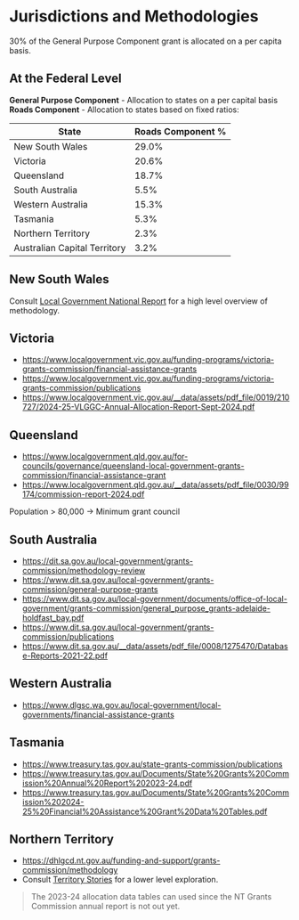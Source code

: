 # Jurisdictions and Methodologies

30% of the General Purpose Component grant is allocated on a per capita basis.

## At the Federal Level

**General Purpose Component** - Allocation to states on a per capital basis
**Roads Component** - Allocation to states based on fixed ratios: 

| State | Roads Component %|
|-------|------------------|
| New South Wales | 29.0% |
| Victoria | 20.6% |
| Queensland | 18.7% |
| South Australia | 5.5% |
| Western Australia | 15.3% |
| Tasmania | 5.3% |
| Northern Territory | 2.3% |
| Australian Capital Territory | 3.2% |

## New South Wales

Consult [Local Government National Report](https://www.infrastructure.gov.au/territories-regions-cities/local-government/publications/national-reports) for a high level overview of methodology. 



## Victoria

- [https://www.localgovernment.vic.gov.au/funding-programs/victoria-grants-commission/financial-assistance-grants](https://www.localgovernment.vic.gov.au/funding-programs/victoria-grants-commission/financial-assistance-grants)
- [https://www.localgovernment.vic.gov.au/funding-programs/victoria-grants-commission/publications](https://www.localgovernment.vic.gov.au/funding-programs/victoria-grants-commission/publications)
- [https://www.localgovernment.vic.gov.au/__data/assets/pdf_file/0019/210727/2024-25-VLGGC-Annual-Allocation-Report-Sept-2024.pdf](https://www.localgovernment.vic.gov.au/__data/assets/pdf_file/0019/210727/2024-25-VLGGC-Annual-Allocation-Report-Sept-2024.pdf)

## Queensland

- [https://www.localgovernment.qld.gov.au/for-councils/governance/queensland-local-government-grants-commission/financial-assistance-grant](https://www.localgovernment.qld.gov.au/for-councils/governance/queensland-local-government-grants-commission/financial-assistance-grant)
- [https://www.localgovernment.qld.gov.au/__data/assets/pdf_file/0030/99174/commission-report-2024.pdf](https://www.localgovernment.qld.gov.au/__data/assets/pdf_file/0030/99174/commission-report-2024.pdf)

Population > 80,000 $\rightarrow$ Minimum grant council

## South Australia

- [https://dit.sa.gov.au/local-government/grants-commission/methodology-review](https://dit.sa.gov.au/local-government/grants-commission/methodology-review)
- [https://www.dit.sa.gov.au/local-government/grants-commission/general-purpose-grants](https://dit.sa.gov.au/local-government/grants-commission/methodology-review)
- [https://www.dit.sa.gov.au/local-government/documents/office-of-local-government/grants-commission/general_purpose_grants-adelaide-holdfast_bay.pdf](https://dit.sa.gov.au/local-government/grants-commission/methodology-review)
- [https://www.dit.sa.gov.au/local-government/grants-commission/publications](https://dit.sa.gov.au/local-government/grants-commission/methodology-review)
- [https://www.dit.sa.gov.au/__data/assets/pdf_file/0008/1275470/Database-Reports-2021-22.pdf](https://dit.sa.gov.au/local-government/grants-commission/methodology-review)

## Western Australia

- [https://www.dlgsc.wa.gov.au/local-government/local-governments/financial-assistance-grants](https://www.dlgsc.wa.gov.au/local-government/local-governments/financial-assistance-grants)

## Tasmania

- [https://www.treasury.tas.gov.au/state-grants-commission/publications](https://www.treasury.tas.gov.au/state-grants-commission/publications)
- [https://www.treasury.tas.gov.au/Documents/State%20Grants%20Commission%20Annual%20Report%202023-24.pdf](https://www.treasury.tas.gov.au/Documents/State%20Grants%20Commission%20Annual%20Report%202023-24.pdf)
- [https://www.treasury.tas.gov.au/Documents/State%20Grants%20Commission%202024-25%20Financial%20Assistance%20Grant%20Data%20Tables.pdf](https://www.treasury.tas.gov.au/Documents/State%20Grants%20Commission%202024-25%20Financial%20Assistance%20Grant%20Data%20Tables.pdf)

## Northern Territory

- [https://dhlgcd.nt.gov.au/funding-and-support/grants-commission/methodology](https://www.treasury.tas.gov.au/Documents/State%20Grants%20Commission%202024-25%20Financial%20Assistance%20Grant%20Data%20Tables.pdf)
- Consult [Territory Stories](https://territorystories.nt.gov.au/10070/988490) for a lower level exploration.

> The 2023-24 allocation data tables can used since the NT Grants Commission annual report is not out yet.
